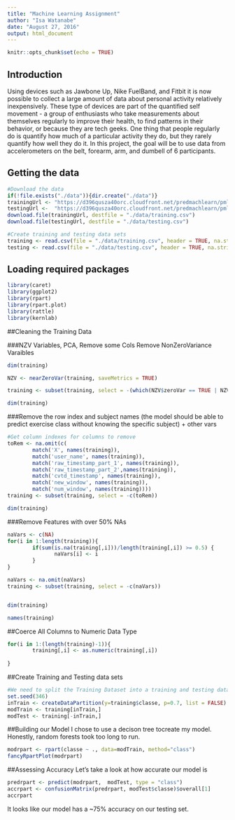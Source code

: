 ```yaml
---
title: "Machine Learning Assignment"
author: "Isa Watanabe"
date: "August 27, 2016"
output: html_document
---
```


```r
knitr::opts_chunk$set(echo = TRUE)
```

## Introduction
Using devices such as Jawbone Up, Nike FuelBand, and Fitbit it is now possible to collect a large amount of data about personal activity relatively inexpensively. These type of devices are part of the quantified self movement - a group of enthusiasts who take measurements about themselves regularly to improve their health, to find patterns in their behavior, or because they are tech geeks. One thing that people regularly do is quantify how much of a particular activity they do, but they rarely quantify how well they do it. In this project, the goal will be to use data from accelerometers on the belt, forearm, arm, and dumbell of 6 participants.


## Getting the data

```r
#Download the data
if(!file.exists("./data")){dir.create("./data")}
trainingUrl <- "https://d396qusza40orc.cloudfront.net/predmachlearn/pml-training.csv"
testingUrl <-  "https://d396qusza40orc.cloudfront.net/predmachlearn/pml-testing.csv"
download.file(trainingUrl, destfile = "./data/training.csv")
download.file(testingUrl, destfile = "./data/testing.csv")

#Create training and testing data sets
training <- read.csv(file = "./data/training.csv", header = TRUE, na.strings=c("NA","#DIV/0!",""))
testing <- read.csv(file = "./data/testing.csv", header = TRUE, na.strings=c("NA","#DIV/0!",""))
```

## Loading required packages
```r
library(caret)
library(ggplot2)
library(rpart)
library(rpart.plot)
library(rattle)
library(kernlab)
```

##Cleaning the Training Data

###NZV Variables, PCA, Remove some Cols
Remove NonZeroVariance Varaibles
```r
dim(training)
```

```r
NZV <- nearZeroVar(training, saveMetrics = TRUE)

training <- subset(training, select = -(which(NZV$zeroVar == TRUE | NZV$nzv == TRUE)))

dim(training)
```

###Remove the row index and subject names (the model should be able to predict exercise class without knowing the specific subject) + other vars

```r
#Get column indexes for columns to remove
toRem <- na.omit(c(        
        match('X', names(training)), 
        match('user_name', names(training)), 
        match('raw_timestamp_part_1', names(training)),
        match('raw_timestamp_part_2',names(training)), 
        match('cvtd_timestamp', names(training)),
        match('new_window', names(training)),
        match('num_window', names(training))))
training <- subset(training, select = -c(toRem))

dim(training)

```

###Remove Features with over 50% NAs
```r
naVars <- c(NA)
for(i in 1:length(training)){
        if(sum(is.na(training[,i]))/length(training[,i]) >= 0.5) {
               naVars[i] <- i
        }
}

naVars <- na.omit(naVars)
training <- subset(training, select = -c(naVars))


dim(training)
```

```r
names(training)
```

##Coerce All Columns to Numeric Data Type
```r
for(i in 1:(length(training)-1)){
        training[,i] <- as.numeric(training[,i])
        
}

```

##Create Training and Testing data sets
```r
#We need to split the Training Dataset into a training and testing dataset
set.seed(346)
inTrain <- createDataPartition(y=training$classe, p=0.7, list = FALSE)
modTrain <- training[inTrain,]
modTest <- training[-inTrain,]
```

##Building our Model
I chose to use a decison tree tocreate my model. Honestly, random forests took too long to run.
```r
modrpart <- rpart(classe ~ ., data=modTrain, method="class")
fancyRpartPlot(modrpart)

```

##Assessing Accuracy
Let's take a look at how accurate our model is
```r
predrpart <- predict(modrpart,  modTest, type = "class")
accrpart <- confusionMatrix(predrpart, modTest$classe)$overall[1]
accrpart
```
It looks like our model has a ~75% accuracy on our testing set.